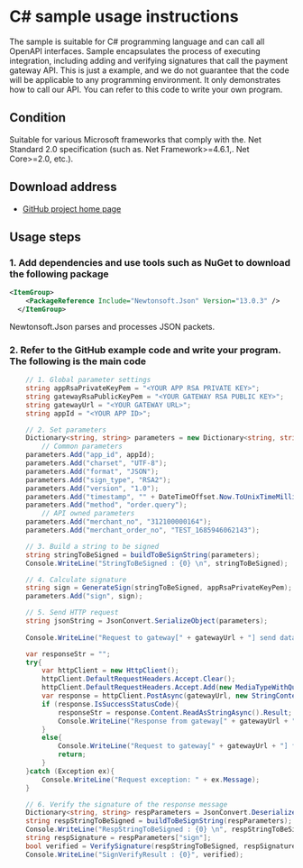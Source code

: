 # C# sample usage instructions

The sample is suitable for C# programming language and can call all OpenAPI interfaces. Sample encapsulates the process of executing integration, including adding and verifying signatures that call the payment gateway API. This is just a example, and we do not guarantee that the code will be applicable to any programming environment. It only demonstrates how to call our API. You can refer to this code to write your own program.

## Condition

Suitable for various Microsoft frameworks that comply with the. Net Standard 2.0 specification (such as. Net Framework>=4.6.1,. Net Core>=2.0, etc.).

## Download address

-   <a href="https://github.com/codepay-us/gateway-api-demo-csharp" target="_blank">
        GitHub project home page
    </a>

## Usage steps

### 1. Add dependencies and use tools such as NuGet to download the following package

```xml
<ItemGroup>
    <PackageReference Include="Newtonsoft.Json" Version="13.0.3" />
  </ItemGroup>
```

Newtonsoft.Json parses and processes JSON packets.

### 2. Refer to the GitHub example code and write your program. The following is the main code

```csharp showLineNumbers
    // 1. Global parameter settings
    string appRsaPrivateKeyPem = "<YOUR APP RSA PRIVATE KEY>";
    string gatewayRsaPublicKeyPem = "<YOUR GATEWAY RSA PUBLIC KEY>";
    string gatewayUrl = "<YOUR GATEWAY URL>";
    string appId = "<YOUR APP ID>";

    // 2. Set parameters
    Dictionary<string, string> parameters = new Dictionary<string, string>();
        // Common parameters
    parameters.Add("app_id", appId);
    parameters.Add("charset", "UTF-8");
    parameters.Add("format", "JSON");
    parameters.Add("sign_type", "RSA2");
    parameters.Add("version", "1.0");
    parameters.Add("timestamp", "" + DateTimeOffset.Now.ToUnixTimeMilliseconds());
    parameters.Add("method", "order.query");
        // API owned parameters
    parameters.Add("merchant_no", "312100000164");
    parameters.Add("merchant_order_no", "TEST_1685946062143");

    // 3. Build a string to be signed
    string stringToBeSigned = buildToBeSignString(parameters);
    Console.WriteLine("StringToBeSigned : {0} \n", stringToBeSigned);

    // 4. Calculate signature
    string sign = GenerateSign(stringToBeSigned, appRsaPrivateKeyPem);
    parameters.Add("sign", sign);

    // 5. Send HTTP request
    string jsonString = JsonConvert.SerializeObject(parameters);
    
    Console.WriteLine("Request to gateway[" + gatewayUrl + "] send data  -->> " + jsonString + "\n");

    var responseStr = "";
    try{
        var httpClient = new HttpClient();
        httpClient.DefaultRequestHeaders.Accept.Clear();
        httpClient.DefaultRequestHeaders.Accept.Add(new MediaTypeWithQualityHeaderValue("application/json"));
        var response = httpClient.PostAsync(gatewayUrl, new StringContent(jsonString, Encoding.UTF8, "application/json")).Result;
        if (response.IsSuccessStatusCode){
            responseStr = response.Content.ReadAsStringAsync().Result;
            Console.WriteLine("Response from gateway[" + gatewayUrl + "] receive data <<-- " + responseStr + "\n");
        }
        else{
            Console.WriteLine("Request to gateway[" + gatewayUrl + "] failed: " + response);
            return;
        }
    }catch (Exception ex){
        Console.WriteLine("Request exception: " + ex.Message);
    }

    // 6. Verify the signature of the response message
    Dictionary<string, string> respParameters = JsonConvert.DeserializeObject<Dictionary<string, string>>(responseStr);
    string respStringToBeSigned = buildToBeSignString(respParameters);
    Console.WriteLine("RespStringToBeSigned : {0} \n", respStringToBeSigned);
    string respSignature = respParameters["sign"];
    bool verified = VerifySignature(respStringToBeSigned, respSignature, gatewayRsaPublicKeyPem);
    Console.WriteLine("SignVerifyResult : {0}", verified);
```
